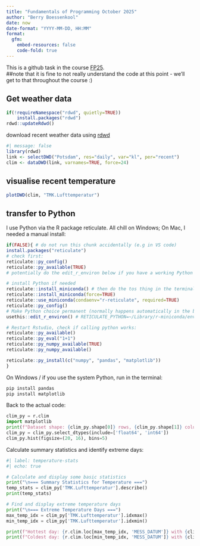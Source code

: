 ---
title: "Fundamentals of Programming October 2025"
author: "Berry Boessenkool"
date: now
date-format: "YYYY-MM-DD, HH:MM"
format:
  gfm:
    embed-resources: false
    code-fold: true
---


This is a github task in the course [FP25](https://open.hpi.de/courses/hpi-dh-fprog2025).\
##note that it is fine to not really understand the code at this point - we'll get to that throughout the course :)

## Get weather data

```{r, packages}
if(!requireNamespace("rdwd", quietly=TRUE))
	install.packages("rdwd")
rdwd::updateRdwd()
```

download recent weather data using [rdwd](https://bookdown.org/brry/rdwd/)

```{r, get_weather_data}
#| message: false
library(rdwd)
link <- selectDWD("Potsdam", res="daily", var="kl", per="recent")
clim <- dataDWD(link, varnames=TRUE, force=24)
```

## visualise recent temperature

```{r, plot_clim}
plotDWD(clim, "TMK.Lufttemperatur")
```

## transfer to Python

I use Python via the R package reticulate. All chill on Windows; On Mac, I needed a manual install:
```{r, install_python, eval=FALSE}
if(FALSE){ # do not run this chunk accidentally (e.g in VS code)
install.packages("reticulate")
# check first:
reticulate::py_config()
reticulate::py_available(TRUE)
# potentially do the edit_r_environ below if you have a working Python path

# install Python if needed
reticulate::install_miniconda() # then do the tos thing in the terminal, then:
reticulate::install_miniconda(force=TRUE)
reticulate::use_miniconda(condaenv="r-reticulate", required=TRUE)
reticulate::py_config()
# Make Python choice permanent (normally happens automatically in the background):
usethis::edit_r_environ() # RETICULATE_PYTHON=~/Library/r-miniconda/envs/r-reticulate/bin/python

# Restart Rstudio, check if calling python works:
reticulate::py_available()
reticulate::py_eval("1+1")
reticulate::py_numpy_available(TRUE)
reticulate::py_numpy_available()

reticulate::py_install(c("numpy", "pandas", "matplotlib"))
}
```
On Windows / if you use the system Python, run in the terminal:
```{bash, install_python_packages, eval=FALSE}
pip install pandas
pip install matplotlib
```

Back to the actual code:
```{python, histograms, results="hide"}
clim_py = r.clim
import matplotlib
print(f"Dataset shape: {clim_py.shape[0]} rows, {clim_py.shape[1]} columns")
clim_py = clim_py.select_dtypes(include=['float64', 'int64'])
clim_py.hist(figsize=(20, 16), bins=5)
```
Calculate summary statistics and identify extreme days:
```{python}
#| label: temperature-stats
#| echo: true

# Calculate and display some basic statistics
print("\n=== Summary Statistics for Temperature ===")
temp_stats = clim_py['TMK.Lufttemperatur'].describe()
print(temp_stats)

# Find and display extreme temperature days
print("\n=== Extreme Temperature Days ===")
max_temp_idx = clim_py['TMK.Lufttemperatur'].idxmax()
min_temp_idx = clim_py['TMK.Lufttemperatur'].idxmin()

print(f"Hottest day: {r.clim.loc[max_temp_idx, 'MESS_DATUM']} with {clim_py.loc[max_temp_idx, 'TMK.Lufttemperatur']:.1f}°C")
print(f"Coldest day: {r.clim.loc[min_temp_idx, 'MESS_DATUM']} with {clim_py.loc[min_temp_idx, 'TMK.Lufttemperatur']:.1f}°C")
```
